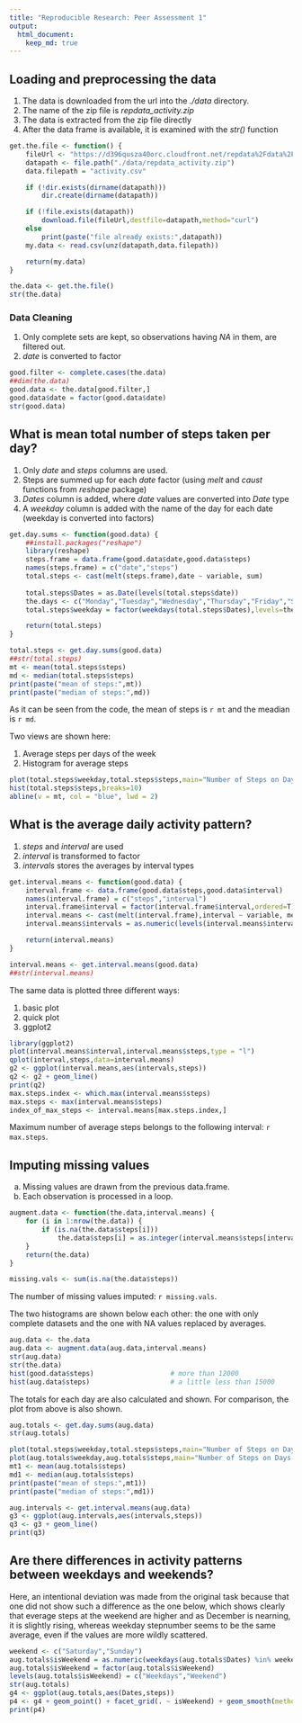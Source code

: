 ```yaml
---
title: "Reproducible Research: Peer Assessment 1"
output: 
  html_document:
    keep_md: true
---
```


## Loading and preprocessing the data

1. The data is downloaded from the url into the _./data_ directory.
2. The name of the zip file is _repdata_activity.zip_
3. The data is extracted from the zip file directly
4. After the data frame is available, it is examined with the _str()_ function

```R
get.the.file <- function() {
    fileUrl <- "https://d396qusza40orc.cloudfront.net/repdata%2Fdata%2Factivity.zip"
    datapath <- file.path("./data/repdata_activity.zip")
    data.filepath = "activity.csv"

    if (!dir.exists(dirname(datapath)))
        dir.create(dirname(datapath))

    if (!file.exists(datapath))
        download.file(fileUrl,destfile=datapath,method="curl")
    else
        print(paste("file already exists:",datapath))
    my.data <- read.csv(unz(datapath,data.filepath))

    return(my.data)
}

the.data <- get.the.file()
str(the.data)
```

### Data Cleaning

1. Only complete sets are kept, so observations having _NA_ in them, are filtered out.
2. _date_ is converted to factor

```R
good.filter <- complete.cases(the.data)
##dim(the.data)
good.data <- the.data[good.filter,]
good.data$date = factor(good.data$date)
str(good.data)
```

## What is mean total number of steps taken per day?

1. Only _date_ and _steps_ columns are used.
2. Steps are summed up for each _date_ factor (using _melt_ and _caust_ functions from _reshape_ package)
3. _Dates_ column is added, where _date_ values are converted into _Date_ type
4. A _weekday_ column is added with the name of the day for each date (weekday is converted into factors)

```R
get.day.sums <- function(good.data) {
    ##install.packages("reshape")
    library(reshape)
    steps.frame = data.frame(good.data$date,good.data$steps)
    names(steps.frame) = c("date","steps")
    total.steps <- cast(melt(steps.frame),date ~ variable, sum)
   
    total.steps$Dates = as.Date(levels(total.steps$date))
    the.days <- c("Monday","Tuesday","Wednesday","Thursday","Friday","Saturday","Sunday") 
    total.steps$weekday = factor(weekdays(total.steps$Dates),levels=the.days,ordered=T)

    return(total.steps)
}

total.steps <- get.day.sums(good.data)
##str(total.steps)
mt <- mean(total.steps$steps)
md <- median(total.steps$steps)
print(paste("mean of steps:",mt))
print(paste("median of steps:",md))
```

As it can be seen from the code, the mean of steps is `r mt` and the meadian is `r md`.

Two views are shown here:

1. Average steps per days of the week
2. Histogram for average steps

```R
plot(total.steps$weekday,total.steps$steps,main="Number of Steps on Days of the Week",xlab="Days",ylab="Average Steps",type = "l")
hist(total.steps$steps,breaks=10)
abline(v = mt, col = "blue", lwd = 2)
```

## What is the average daily activity pattern?

1. _steps_ and _interval_ are used
2. _interval_ is transformed to factor
3. _intervals_ stores the averages by interval types

```R
get.interval.means <- function(good.data) {
    interval.frame <- data.frame(good.data$steps,good.data$interval)
    names(interval.frame) = c("steps","interval")
    interval.frame$interval = factor(interval.frame$interval,ordered=T)
    interval.means <- cast(melt(interval.frame),interval ~ variable, mean)
    interval.means$intervals = as.numeric(levels(interval.means$interval))

    return(interval.means)
}

interval.means <- get.interval.means(good.data)
##str(interval.means)
```

The same data is plotted three different ways:

1. basic plot
2. quick plot
3. ggplot2

```R
library(ggplot2)
plot(interval.means$interval,interval.means$steps,type = "l")
qplot(interval,steps,data=interval.means)
g2 <- ggplot(interval.means,aes(intervals,steps))
q2 <- g2 + geom_line()
print(q2)
max.steps.index <- which.max(interval.means$steps)
max.steps <- max(interval.means$steps)
index_of_max_steps <- interval.means[max.steps.index,]
```

Maximum number of average steps belongs to the following interval: `r max.steps`.

## Imputing missing values

a. Missing values are drawn from the previous data.frame.
b. Each observation is processed in a loop.

```R
augment.data <- function(the.data,interval.means) {
    for (i in 1:nrow(the.data)) {
        if (is.na(the.data$steps[i]))
            the.data$steps[i] = as.integer(interval.means$steps[interval.means$interval==the.data$interval[i]])
    }
    return(the.data)
}

missing.vals <- sum(is.na(the.data$steps))
```

The number of missing values imputed: `r missing.vals`.

The two histograms are shown below each other: the one with only complete datasets and the one with NA values replaced by averages.

```R
aug.data <- the.data
aug.data <- augment.data(aug.data,interval.means)
str(aug.data)
str(the.data)
hist(good.data$steps)                   # more than 12000
hist(aug.data$steps)                    # a little less than 15000
```

The totals for each day are also calculated and shown. For comparison, the plot from above is also shown.

```R
aug.totals <- get.day.sums(aug.data)
str(aug.totals)

plot(total.steps$weekday,total.steps$steps,main="Number of Steps on Days of the Week (complete sets)",xlab="Days",ylab="Average Steps")
plot(aug.totals$weekday,aug.totals$steps,main="Number of Steps on Days of the Week (augmented)",xlab="Days",ylab="Average Steps")
mt1 <- mean(aug.totals$steps)
md1 <- median(aug.totals$steps)
print(paste("mean of steps:",mt1))
print(paste("median of steps:",md1))

aug.intervals <- get.interval.means(aug.data)
g3 <- ggplot(aug.intervals,aes(intervals,steps))
q3 <- g3 + geom_line()
print(q3)
```

## Are there differences in activity patterns between weekdays and weekends?

Here, an intentional deviation was made from the original task because that one did not show such a difference as the one below, which shows clearly that everage steps at the weekend are higher and as December is nearning, it is slightly rising, whereas weekday stepnumber seems to be the same average, even if the values are more wildly scattered.

```R
weekend <- c("Saturday","Sunday")
aug.totals$isWeekend = as.numeric(weekdays(aug.totals$Dates) %in% weekend)
aug.totals$isWeekend = factor(aug.totals$isWeekend)
levels(aug.totals$isWeekend) = c("Weekdays","Weekend")
str(aug.totals)
g4 <- ggplot(aug.totals,aes(Dates,steps))
p4 <- g4 + geom_point() + facet_grid(. ~ isWeekend) + geom_smooth(method = "lm")
print(p4)
```